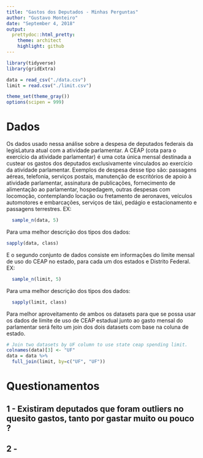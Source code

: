 ```yaml
---
title: "Gastos dos Deputados - Minhas Perguntas"
author: "Gustavo Monteiro"
date: "September 4, 2018"
output:
  prettydoc::html_pretty:
    theme: architect
    highlight: github
---
```


```r
library(tidyverse)
library(gridExtra)

data = read_csv("./data.csv")
limit = read.csv("./limit.csv")

theme_set(theme_gray())
options(scipen = 999)
```
# Dados

  Os dados usado nessa análise sobre a despesa de deputados federais da legisLatura atual com a atividade parlamentar. 
  A CEAP (cota para o exercício da atividade parlamentar) é uma cota única mensal destinada a custear os gastos dos deputados exclusivamente vinculados ao exercício da atividade parlamentar.
  Exemplos de despesa desse tipo são: passagens aéreas, telefonia, serviços postais, manutenção de escritórios de apoio à atividade parlamentar, assinatura de publicações, fornecimento de alimentação ao parlamentar, hospedagem, outras despesas com locomoção, contemplando locação ou fretamento de aeronaves, veículos automotores e embarcações, serviços de táxi, pedágio e estacionamento e passagens terrestres.
EX:
```r
  sample_n(data, 5)
```
Para uma melhor descrição dos tipos dos dados:
```r
sapply(data, class)
```
E o segundo conjunto de dados consiste em informações do limite mensal de uso do CEAP no estado, para cada um dos estados e Distrito Federal.
EX:
```r
  sample_n(limit, 5)
```
Para uma melhor descrição dos tipos dos dados:
```r
  sapply(limit, class)
```

Para melhor aproveitamento de ambos os datasets para que se possa usar os dados de limite de uso de CEAP estadual junto ao gasto mensal do parlamentar será feito um join dos dois datasets com base na coluna de estado.
```r
# Join two datasets by UF column to use state ceap spending limit.
colnames(data)[3] <- "UF"
data = data %>%
  full_join(limit, by=c("UF", "UF"))
```

# Questionamentos
## 1 - Existiram deputados que foram outliers no quesito gastos, tanto por gastar muito ou pouco ?

## 2 - 